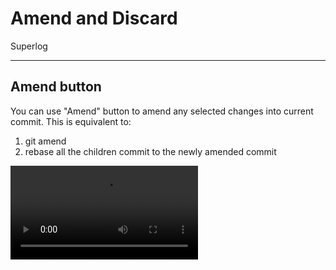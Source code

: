 
# Amend and Discard

Superlog

---

## Amend button

You can use "Amend" button to amend any selected changes into current commit. This is equivalent to:

1. git amend
2. rebase all the children commit to the newly amended commit

<Video src="/discard.mp4" />

---

## Discard button

You can use "Discard" button to discard any selected changes.

<Video src="/discard.mp4" />
